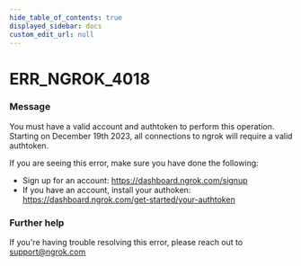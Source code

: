 ```yaml
---
hide_table_of_contents: true
displayed_sidebar: docs
custom_edit_url: null
---
```



# ERR_NGROK_4018

### Message

You must have a valid account and authtoken to perform this operation. Starting on December 19th 2023, all connections to ngrok will require a valid authtoken.

If you are seeing this error, make sure you have done the following:

- Sign up for an account: https://dashboard.ngrok.com/signup
- If you have an account, install your authoken: https://dashboard.ngrok.com/get-started/your-authtoken

### Further help

If you're having trouble resolving this error, please reach out to [support@ngrok.com](mailto:support@ngrok.com?subject=Help%20with%20ERR_NGROK_4018)

<ErrorDetails error="err_ngrok_4018" />
